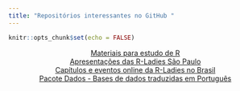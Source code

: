 ```yaml
---
title: "Repositórios interessantes no GitHub "
---
```


```r
knitr::opts_chunk$set(echo = FALSE)
```



<script async defer src="https://buttons.github.io/buttons.js"></script>



<center>
<!-- Place this tag where you want the button to render. -->
<a class="github-button" href="https://github.com/beatrizmilz/materiais_estudo_R" data-color-scheme="no-preference: light; light: light; dark: dark;" data-size="large" data-show-count="true" aria-label="Star beatrizmilz/materiais_estudo_R on GitHub">Materiais para estudo de R</a>
</center>

<center>
<!-- Place this tag where you want the button to render. -->
<a class="github-button" href="https://github.com/rladies/meetup-presentations_sao-paulo" data-color-scheme="no-preference: light; light: light; dark: dark;" data-size="large" data-show-count="true" aria-label="Star rladies/meetup-presentations_sao-paulo on GitHub">Apresentações das R-Ladies São Paulo</a> 
</center>

<center>
<!-- Place this tag where you want the button to render. -->
<a class="github-button" href="https://github.com/R-Ladies-Sao-Paulo/RLadies-Brasil" data-color-scheme="no-preference: light; light: light; dark: dark;" data-size="large" data-show-count="true" aria-label="Star R-Ladies-Sao-Paulo/RLadies-Brasil on GitHub">Capítulos e eventos online da R-Ladies no Brasil</a>
</center>


<center>
<!-- Place this tag where you want the button to render. -->
<a class="github-button" href="https://github.com/cienciadedatos/dados" data-color-scheme="no-preference: light; light: light; dark: dark;" data-size="large" data-show-count="true" aria-label="Star cienciadedatos/dados on GitHub">Pacote Dados - Bases de dados traduzidas em Português</a>
</center>

